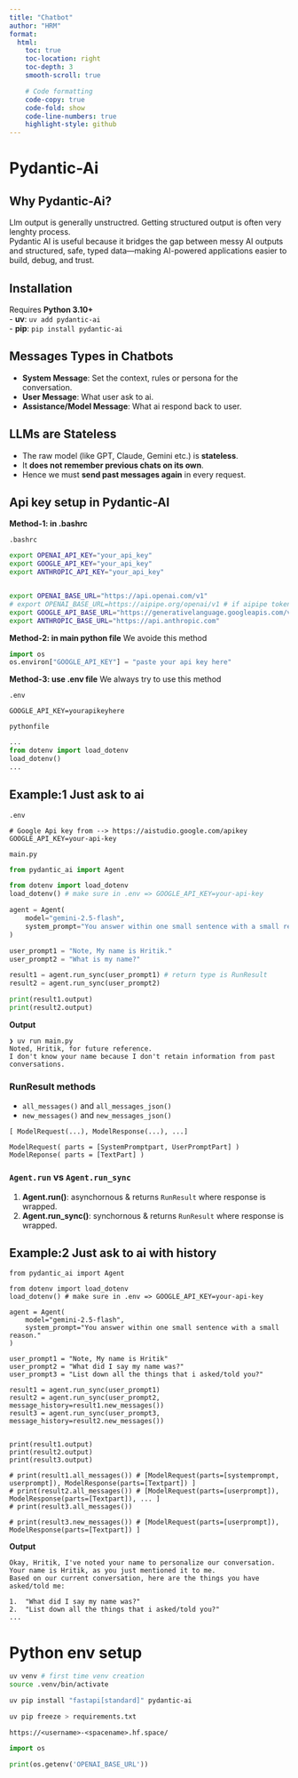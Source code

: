 ```yaml
---
title: "Chatbot"
author: "HRM"
format:
  html:
    toc: true
    toc-location: right
    toc-depth: 3
    smooth-scroll: true

    # Code formatting
    code-copy: true
    code-fold: show
    code-line-numbers: true
    highlight-style: github
---
```


# Pydantic-Ai

## Why Pydantic-Ai?

Llm output is generally unstructred. Getting structured output is often very lenghty process.  
Pydantic AI is useful because it bridges the gap between messy AI outputs and structured, safe, typed data—making AI-powered applications easier to build, debug, and trust.

## Installation

Requires **Python 3.10+**  
- **uv**: `uv add pydantic-ai`  
- **pip**: `pip install pydantic-ai`

## Messages Types in Chatbots

- **System Message**: Set the context, rules or persona for the conversation.
- **User Message**: What user ask to ai.
- **Assistance/Model Message**: What ai respond back to user.

## LLMs are Stateless

* The raw model (like GPT, Claude, Gemini etc.) is **stateless**.
* It **does not remember previous chats on its own**.
* Hence we must **send past messages again** in every request.


## Api key setup in Pydantic-AI

**Method-1: in .bashrc**

`.bashrc`
```bash
export OPENAI_API_KEY="your_api_key"
export GOOGLE_API_KEY="your_api_key"
export ANTHROPIC_API_KEY="your_api_key"


export OPENAI_BASE_URL="https://api.openai.com/v1"
# export OPENAI_BASE_URL=https://aipipe.org/openai/v1 # if aipipe token used
export GOOGLE_API_BASE_URL="https://generativelanguage.googleapis.com/v1beta"
export ANTHROPIC_BASE_URL="https://api.anthropic.com"
```

**Method-2: in main python file**  We avoide this method

```python
import os
os.environ["GOOGLE_API_KEY"] = "paste your api key here"
```

**Method-3: use .env file** We always try to use this method

`.env`
```text
GOOGLE_API_KEY=yourapikeyhere
```

`pythonfile`
```python
...
from dotenv import load_dotenv
load_dotenv()
...
```

## Example:1 Just ask to ai

`.env`
```text
# Google Api key from --> https://aistudio.google.com/apikey
GOOGLE_API_KEY=your-api-key
```

`main.py`
```python
from pydantic_ai import Agent

from dotenv import load_dotenv
load_dotenv() # make sure in .env => GOOGLE_API_KEY=your-api-key

agent = Agent(
    model="gemini-2.5-flash",
    system_prompt="You answer within one small sentence with a small reason."
)

user_prompt1 = "Note, My name is Hritik."
user_prompt2 = "What is my name?"

result1 = agent.run_sync(user_prompt1) # return type is RunResult
result2 = agent.run_sync(user_prompt2)

print(result1.output)
print(result2.output)
```

**Output**
```text
❯ uv run main.py
Noted, Hritik, for future reference.
I don't know your name because I don't retain information from past conversations.
```

### RunResult methods
- `all_messages()` and `all_messages_json()`
- `new_messages()` and `new_messages_json()`

```text
[ ModelRequest(...), ModelResponse(...), ...]

ModelRequest( parts = [SystemPromptpart, UserPromptPart] )
ModelReponse( parts = [TextPart] )
```

### `Agent.run` vs `Agent.run_sync`

1. **Agent.run()**: asynchornous & returns `RunResult` where response is wrapped.
2. **Agent.run_sync()**: synchornous & returns `RunResult` where response is wrapped.

## Example:2 Just ask to ai with history

```.python
from pydantic_ai import Agent

from dotenv import load_dotenv
load_dotenv() # make sure in .env => GOOGLE_API_KEY=your-api-key

agent = Agent(
    model="gemini-2.5-flash",
    system_prompt="You answer within one small sentence with a small reason."
)

user_prompt1 = "Note, My name is Hritik"
user_prompt2 = "What did I say my name was?"
user_prompt3 = "List down all the things that i asked/told you?"

result1 = agent.run_sync(user_prompt1)
result2 = agent.run_sync(user_prompt2, message_history=result1.new_messages())
result3 = agent.run_sync(user_prompt3, message_history=result2.new_messages())


print(result1.output)
print(result2.output)
print(result3.output)

# print(result1.all_messages()) # [ModelRequest(parts=[systemprompt, userprompt]), ModelResponse(parts=[Textpart]) ]
# print(result2.all_messages()) # [ModelRequest(parts=[userprompt]), ModelResponse(parts=[Textpart]), ... ]
# print(result3.all_messages())

# print(result3.new_messages()) # [ModelRequest(parts=[userprompt]), ModelResponse(parts=[Textpart]) ]
```

**Output**

```text
Okay, Hritik, I've noted your name to personalize our conversation.
Your name is Hritik, as you just mentioned it to me.
Based on our current conversation, here are the things you have asked/told me:

1.  "What did I say my name was?"
2.  "List down all the things that i asked/told you?"
...
```



# Python env setup

```bash
uv venv # first time venv creation 
source .venv/bin/activate

uv pip install "fastapi[standard]" pydantic-ai

uv pip freeze > requirements.txt
```

```text
https://<username>-<spacename>.hf.space/
```

```python
import os

print(os.getenv('OPENAI_BASE_URL'))
```
